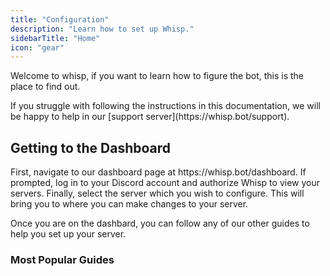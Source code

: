 ```yaml
---
title: "Configuration"
description: "Learn how to set up Whisp."
sidebarTitle: "Home"
icon: "gear"
---
```


<p>
  Welcome to whisp, if you want to learn how to figure the bot, this is the
  place to find out.
</p>
<p>
  If you struggle with following the instructions in this documentation, we will
  be happy to help in our [support server](https://whisp.bot/support).
</p>
<h2>Getting to the Dashboard</h2>
<Steps>
  <Step>
    First, navigate to our dashboard page at https://whisp.bot/dashboard.
  </Step>
  <Step>
    If prompted, log in to your Discord account and authorize Whisp to view your
    servers.
  </Step>
  <Step>
    Finally, select the server which you wish to configure. This will bring you
    to where you can make changes to your server.
  </Step>
</Steps>
<p>
  Once you are on the dashbard, you can follow any of our other guides to help
  you set up your server.
</p>
<h3>Most Popular Guides</h3>
